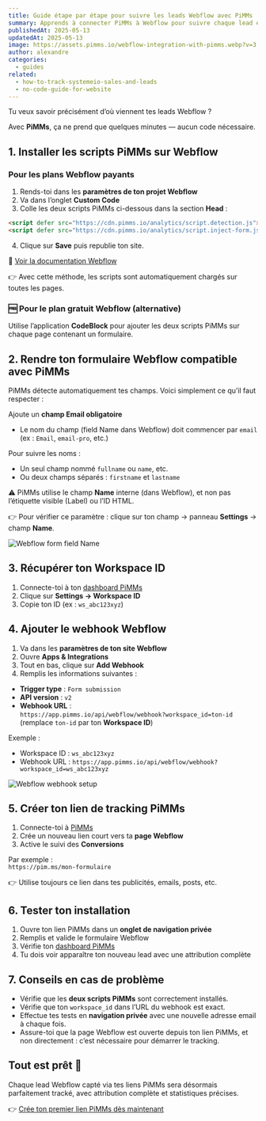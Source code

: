 ```yaml
---
title: Guide étape par étape pour suivre les leads Webflow avec PiMMs
summary: Apprends à connecter PiMMs à Webflow pour suivre chaque lead et chaque formulaire avec une attribution complète et précise.
publishedAt: 2025-05-13
updatedAt: 2025-05-13
image: https://assets.pimms.io/webflow-integration-with-pimms.webp?v=3
author: alexandre
categories:
  - guides
related:
  - how-to-track-systemeio-sales-and-leads
  - no-code-guide-for-website
---
```


Tu veux savoir précisément d’où viennent tes leads Webflow ?

Avec **PiMMs**, ça ne prend que quelques minutes — aucun code nécessaire.

## 1. Installer les scripts PiMMs sur Webflow

### Pour les plans Webflow payants

1. Rends-toi dans les **paramètres de ton projet Webflow**
2. Va dans l’onglet **Custom Code**
3. Colle les deux scripts PiMMs ci-dessous dans la section **Head** :

```html
<script defer src="https://cdn.pimms.io/analytics/script.detection.js"></script>  
<script defer src="https://cdn.pimms.io/analytics/script.inject-form.js"></script>
```

4. Clique sur **Save** puis republie ton site.

📘 [Voir la documentation Webflow](https://help.webflow.com/hc/en-us/articles/33961357265299-Custom-code-in-head-and-body-tags#supported-code)

👉 Avec cette méthode, les scripts sont automatiquement chargés sur toutes les pages.

### 🆓 Pour le plan gratuit Webflow (alternative)

Utilise l’application **CodeBlock** pour ajouter les deux scripts PiMMs sur chaque page contenant un formulaire.

## 2. Rendre ton formulaire Webflow compatible avec PiMMs

PiMMs détecte automatiquement tes champs. Voici simplement ce qu’il faut respecter :

Ajoute un **champ Email obligatoire**
- Le nom du champ (field Name dans Webflow) doit commencer par `email` (ex : `Email`, `email-pro`, etc.)

Pour suivre les noms :
- Un seul champ nommé `fullname` ou `name`, etc.
- Ou deux champs séparés : `firstname` et `lastname`

⚠️ PiMMs utilise le champ **Name** interne (dans Webflow), et non pas l’étiquette visible (Label) ou l’ID HTML.

👉 Pour vérifier ce paramètre : clique sur ton champ → panneau **Settings** → champ **Name**.

![Webflow form field Name](https://assets.pimms.io/webflow-form-field-name.webp)

## 3. Récupérer ton Workspace ID

1. Connecte-toi à ton [dashboard PiMMs](https://app.pimms.io)
2. Clique sur **Settings → Workspace ID**
3. Copie ton ID (ex : `ws_abc123xyz`)

## 4. Ajouter le webhook Webflow

1. Va dans les **paramètres de ton site Webflow**
2. Ouvre **Apps & Integrations**
3. Tout en bas, clique sur **Add Webhook**
4. Remplis les informations suivantes :

- **Trigger type** : `Form submission`
- **API version** : `v2`
- **Webhook URL** :  
  `https://app.pimms.io/api/webflow/webhook?workspace_id=ton-id`  
  (remplace `ton-id` par ton **Workspace ID**)

Exemple :  
- Workspace ID : `ws_abc123xyz`  
- Webhook URL : `https://app.pimms.io/api/webflow/webhook?workspace_id=ws_abc123xyz`

![Webflow webhook setup](https://assets.pimms.io/webflow-webhook-setup.webp)

## 5. Créer ton lien de tracking PiMMs

1. Connecte-toi à [PiMMs](https://app.pimms.io)
2. Crée un nouveau lien court vers ta **page Webflow**
3. Active le suivi des **Conversions**

Par exemple :  
`https://pim.ms/mon-formulaire`

👉 Utilise toujours ce lien dans tes publicités, emails, posts, etc.

## 6. Tester ton installation

1. Ouvre ton lien PiMMs dans un **onglet de navigation privée**
2. Remplis et valide le formulaire Webflow
3. Vérifie ton [dashboard PiMMs](https://app.pimms.io)
4. Tu dois voir apparaître ton nouveau lead avec une attribution complète

## 7. Conseils en cas de problème

- Vérifie que les **deux scripts PiMMs** sont correctement installés.
- Vérifie que ton `workspace_id` dans l’URL du webhook est exact.
- Effectue tes tests en **navigation privée** avec une nouvelle adresse email à chaque fois.
- Assure-toi que la page Webflow est ouverte depuis ton lien PiMMs, et non directement : c’est nécessaire pour démarrer le tracking.

## Tout est prêt 🎉

Chaque lead Webflow capté via tes liens PiMMs sera désormais parfaitement tracké, avec attribution complète et statistiques précises.

👉 [Crée ton premier lien PiMMs dès maintenant](https://app.pimms.io)
